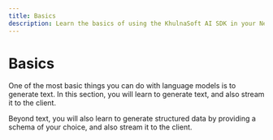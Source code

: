 ```yaml
---
title: Basics
description: Learn the basics of using the KhulnaSoft AI SDK in your Next.js App Router application.
---
```


# Basics

One of the most basic things you can do with language models is to generate text. In this section, you will learn to generate text, and also stream it to the client.

Beyond text, you will also learn to generate structured data by providing a schema of your choice, and also stream it to the client.
